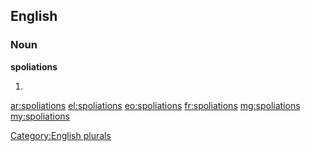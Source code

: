 ==English==

===Noun===
'''spoliations'''

# {{plural of|[[spoliation]]}}

[[Category:English plurals]]

[[ar:spoliations]]
[[el:spoliations]]
[[eo:spoliations]]
[[fr:spoliations]]
[[mg:spoliations]]
[[my:spoliations]]